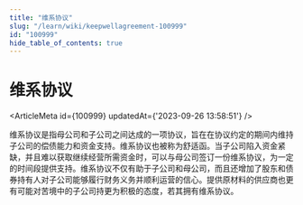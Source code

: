 ```yaml
---
title: "维系协议"
slug: "/learn/wiki/keepwellagreement-100999"
id: "100999"
hide_table_of_contents: true
---
```



# 维系协议

<ArticleMeta id={100999} updatedAt={'2023-09-26 13:58:51'} />
<div className='border-solid border-b border-t-0 my-4 border-[var(--ifm-color-gray-300)]' />

维系协议是指母公司和子公司之间达成的一项协议，旨在在协议约定的期间内维持子公司的偿债能力和资金支持。维系协议也被称为舒适函。当子公司陷入资金紧缺，并且难以获取继续经营所需资金时，可以与母公司签订一份维系协议，为一定的时间段提供支持。维系协议不仅有助于子公司和母公司，而且还增加了股东和债券持有人对子公司能够履行财务义务并顺利运营的信心。提供原材料的供应商也更有可能对苦境中的子公司持更为积极的态度，若其拥有维系协议。
